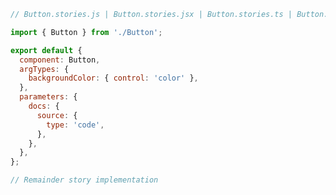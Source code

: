 ```js
// Button.stories.js | Button.stories.jsx | Button.stories.ts | Button.stories.tsx

import { Button } from './Button';

export default {
  component: Button,
  argTypes: {
    backgroundColor: { control: 'color' },
  },
  parameters: {
    docs: {
      source: {
        type: 'code',
      },
    },
  },
};

// Remainder story implementation
```
